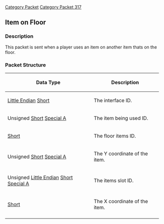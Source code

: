 [[Category Packet]]
[[Category Packet 317]]
{{packet|name=Item on floor|description=Sent when a player uses an item on another item thats on the floor.|opcode=25|type=Fixed|length=10|revision=317}}
== Item on Floor==

=== Description ===

This packet is sent when a player uses an item on another item thats on the floor.

=== Packet Structure ===
{|border=2
! Data Type
! Description
|-
| [[Data Types#Little Endian|Little Endian]] [[Data Types#Standard data types|Short]]
| The interface ID.
|-
| Unsigned [[Data Types#Standard data types|Short]] [[Data Types#Non Standard Data Types|Special A]]
| The item being used ID.
|-
| [[Data Types#Standard data types|Short]]
| The floor items ID.
|-
| Unsigned [[Data Types#Standard data types|Short]] [[Data Types#Non Standard Data Types|Special A]]
| The Y coordinate of the item.
|-
| Unsigned [[Data Types#Little Endian|Little Endian]] [[Data Types#Standard data types|Short]] [[Data Types#Non Standard Data Types|Special A]]
| The items slot ID.
|-
| [[Data Types#Standard data types|Short]]
| The X coordinate of the item.
|-
|}